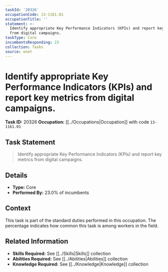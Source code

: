 ```yaml
---
taskId: '20326'
occupationCode: 13-1161.01
occupationTitle: ''
statement: >-
  Identify appropriate Key Performance Indicators (KPIs) and report key metrics
  from digital campaigns.
taskType: Core
incumbentsResponding: 23
collection: Tasks
source: onet
---
```

# Identify appropriate Key Performance Indicators (KPIs) and report key metrics from digital campaigns.

**Task ID:** 20326
**Occupation:** [[../Occupations|Occupation]] with code `13-1161.01`

## Task Statement

> Identify appropriate Key Performance Indicators (KPIs) and report key metrics from digital campaigns.

## Details

- **Type:** Core
- **Performed By:** 23.0% of incumbents

## Context

This task is part of the standard duties performed in this occupation. The percentage indicates how common this task is among workers in the field.

## Related Information

- **Skills Required:** See [[../Skills|Skills]] collection
- **Abilities Required:** See [[../Abilities|Abilities]] collection
- **Knowledge Required:** See [[../Knowledge|Knowledge]] collection
